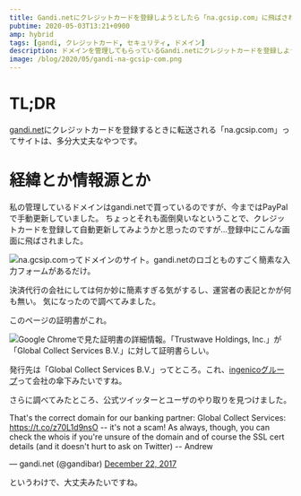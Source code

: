 ```yaml
---
title: Gandi.netにクレジットカードを登録しようとしたら「na.gcsip.com」に飛ばされた
pubtime: 2020-05-03T13:21+0900
amp: hybrid
tags: [gandi, クレジットカード, セキュリティ, ドメイン]
description: ドメインを管理してもらっているGandi.netにクレジットカードを登録しようとしたところ、「na.gcsip.com」というドメインに転送されました。運営者の表記が無くて怪しかったので、少し調べてみました。どうやら、大丈夫なサイトみたいです。
image: /blog/2020/05/gandi-na-gcsip-com.png
---
```


# TL;DR

[gandi.net](https://gandi.net)にクレジットカードを登録するときに転送される「na.gcsip.com」ってサイトは、多分大丈夫なやつです。


# 経緯とか情報源とか

私の管理しているドメインはgandi.netで買っているのですが、今まではPayPalで手動更新していました。
ちょっとそれも面倒臭いなということで、クレジットカードを登録して自動更新してみようかと思ったのですが…登録中にこんな画面に飛ばされました。

![na.gcsip.comってドメインのサイト。gandi.netのロゴとものすごく簡素な入力フォームがあるだけ。](/blog/2020/05/gandi-na-gcsip-com.png "512x512")

決済代行の会社にしては何か妙に簡素すぎる気がするし、運営者の表記とかが何も無い。
気になったので調べてみました。

このページの証明書がこれ。

![Google Chromeで見た証明書の詳細情報。「Trustwave Holdings, Inc.」が「Global Collect Services B.V.」に対して証明書らしい。](/blog/2020/05/na-gcsip-com-certificate.png "512x631")

発行先は「Global Collect Services B.V.」ってところ。これ、[ingenicoグループ](http://ingenico.co.jp/)って会社の傘下みたいですね。

さらに調べてみたところ、公式ツイッターとユーザのやり取りを見つけました。

<Tweet id="944301531863617536">
    <p lang="en" dir="ltr">That&#39;s the correct domain for our banking partner: Global Collect Services: <a href="https://t.co/z70L1d9nsO">https://t.co/z70L1d9nsO</a> -- it&#39;s not a scam! As always, though, you can check the whois if you&#39;re unsure of the domain and of course the SSL cert details (and it doesn&#39;t hurt to ask on Twitter) -- Andrew</p>&mdash; gandi.net (@gandibar) <a href="https://twitter.com/gandibar/status/944301531863617536?ref_src=twsrc%5Etfw">December 22, 2017</a>
</Tweet>

というわけで、大丈夫みたいですね。
